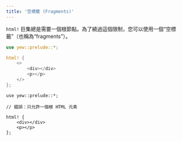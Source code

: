 ```yaml
---
title: '空標籤 (Fragments)'
---
```



`html!` 巨集總是需要一個根節點。為了繞過這個限制，您可以使用一個“空標籤”（也稱為“fragments”）。

<Tabs>
<TabItem value="Valid" label="Valid">

```rust
use yew::prelude::*;

html! {
    <>
        <div></div>
        <p></p>
    </>
};

```

</TabItem>

<TabItem value="Invalid" label="Invalid">

```rust, compile_fail
use yew::prelude::*;

// 錯誤：只允許一個根 HTML 元素

html! {
    <div></div>
    <p></p>
};

```

</TabItem>
</Tabs>
